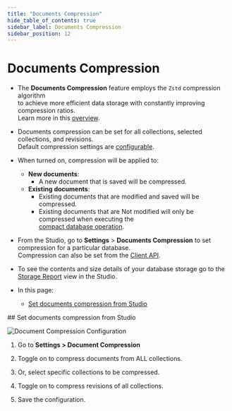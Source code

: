 ```yaml
---
title: "Documents Compression"
hide_table_of_contents: true
sidebar_label: Documents Compression
sidebar_position: 12
---
```



# Documents Compression
<Admonition type="note" title="">

* The **Documents Compression** feature employs the `Zstd` compression algorithm  
  to achieve more efficient data storage with constantly improving compression ratios.  
  Learn more in this [overview](../../../server/storage/documents-compression.mdx#overview).

* Documents compression can be set for all collections, selected collections, and revisions.  
  Default compression settings are [configurable](../../../server/configuration/database-configuration.mdx#databasescompressioncompressallcollectionsdefault). 

* When turned on, compression will be applied to:  
    * **New documents**:  
        * A new document that is saved will be compressed.  
    * **Existing documents**:  
        * Existing documents that are modified and saved will be compressed.  
        * Existing documents that are Not modified will only be compressed when executing the    
          [compact database operation](../../../client-api/operations/server-wide/compact-database.mdx#compaction-triggers-compression).

* From the Studio, go to **Settings** &gt; **Documents Compression** to set compression for a particular database.  
  Compression can also be set from the [Client API](../../../server/storage/documents-compression.mdx).

* To see the contents and size details of your database storage go to the [Storage Report](../../../studio/database/stats/storage-report.mdx) view in the Studio.  

* In this page:  
  * [Set documents compression from Studio](../../../studio/database/settings/documents-compression.mdx#set-documents-compression-from-studio)  

</Admonition>
## Set documents compression from Studio

![Document Compression Configuration](./assets/documents-compression.png)

1. Go to **Settings &gt; Document Compression**

2. Toggle on to compress documents from ALL collections.

3. Or, select specific collections to be compressed.

4. Toggle on to compress revisions of all collections.

5. Save the configuration.  



